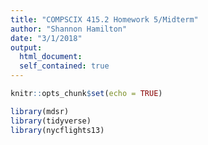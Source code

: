 ```yaml
---
title: "COMPSCIX 415.2 Homework 5/Midterm"
author: "Shannon Hamilton"
date: "3/1/2018"
output: 
  html_document:
  self_contained: true
---
```


```r
knitr::opts_chunk$set(echo = TRUE)
```

```r
library(mdsr)
library(tidyverse)
library(nycflights13)
```


